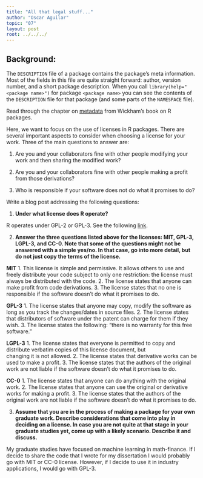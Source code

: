```yaml
---
title: "All that legal stuff..."
author: "Oscar Aguilar"
topic: "07"
layout: post
root: ../../../
---
```


## Background:

The `DESCRIPTION` file of a package contains the package's meta information. Most of the fields in this file are quite straight forward: author, version number, and a short package description. When you call `library(help="<package name>")` for  package `<package name>` you can see the contents of the `DESCRIPTION` file for that package (and some parts of the `NAMESPACE` file).

Read through the chapter on [metadata](http://r-pkgs.had.co.nz/description.html) from Wickham's book on R packages. 

Here, we want to focus on the use of licenses in R packages.
There are several important aspects to consider when choosing a license for your work. 
Three of the main questions to answer are: 

1. Are you and your collaborators fine with other people modifying your work and then sharing the modified work?

2. Are you and your collaborators fine with other people making a profit from those derivations?

3. Who is responsible if your software does not do what it promises to do?


Write a blog post addressing the following questions: 

1. **Under what license does R operate?**

  R operates under GPL-2 or GPL-3. See the following [link](https://www.R-project.org/Licenses/).
  
2. **Answer the three questions listed above for the licenses: MIT, GPL-3,  LGPL-3, and CC-0. Note that some of the questions might not be answered with a simple yes/no. In that case, go into more detail, but do not just copy the terms of the license.**

  **MIT**
  1. This license is simple and permissive. It allows others to use and freely distribute your code subject to only one 
     restriction: the license must always be distributed with the code.
  2. The license states that anyone can make profit from code derivations.
  3. The license states that no one is responsible if the software doesn't do what it promises to do.
  
  **GPL-3**
  1. The license states that anyone may copy, modify the software as long as you track the changes/dates in source files.
  2. The license states that distributors of software under the patent can charge for them if they wish.
  3. The license states the following: "there is no warranty for this free software."
  
  **LGPL-3**
  1. The license states that everyone is permitted to copy and distribute verbatim copies of this license document, but  
     changing it is not allowed. 
  2. The license states that derivative works can be used to make a profit.
  3. The license states that the authors of the original work are not liable if the software doesn't do what it promises to do.
     
  **CC-0**
  1. The license states that anyone can do anything with the original work.
  2. The license states that anyone can use the original or derivative works for making a profit.
  3. The license states that the authors of the original work are not liable if the software doesn't do what it promises to do.


3. **Assume that you are in the process of making a package for your own graduate work. Describe considerations that come into play in deciding on a license. In case you are not quite at that stage in your graduate studies yet, come up with a likely scenario. Describe it and discuss.**

My graduate studies have focused on machine learning in math-finance. If I decide to share the code that I wrote for my dissertation I would probably go with MIT or CC-0 license. However, if I decide to use it in industry applications, I would go with GPL-3.

